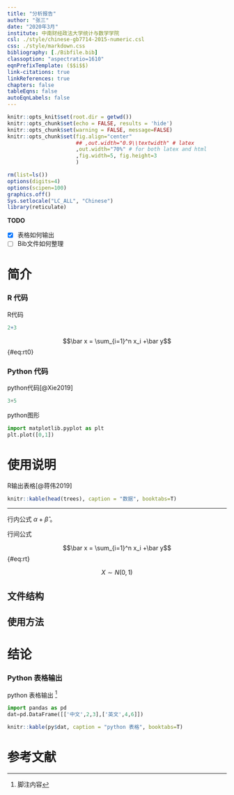 ```yaml
---
title: "分析报告"
author: "张三"
date: "2020年3月"
institute: 中南财经政法大学统计与数学学院
csl: ./style/chinese-gb7714-2015-numeric.csl
css: ./style/markdown.css
bibliography: [./Bibfile.bib]
classoption: "aspectratio=1610"
eqnPrefixTemplate: ($$i$$)
link-citations: true
linkReferences: true
chapters: false
tableEqns: false
autoEqnLabels: false
---
```


```r
knitr::opts_knit$set(root.dir = getwd())
knitr::opts_chunk$set(echo = FALSE, results = 'hide')
knitr::opts_chunk$set(warning = FALSE, message=FALSE)
knitr::opts_chunk$set(fig.align="center"
                      ## ,out.width="0.9\\textwidth" # latex
                      ,out.width="70%" # for both latex and html
                      ,fig.width=5, fig.height=3
                      )
```

```r
rm(list=ls())
options(digits=4)
options(scipen=100)
graphics.off()
Sys.setlocale("LC_ALL", "Chinese")
library(reticulate)
```

**TODO**

-   [x] 表格如何输出
-   [ ] Bib文件如何整理

# 简介

### R 代码

R代码

```r
2+3
```

$$\bar x = \sum_{i=1}^n x_i +\bar y$${\#eq:rt0}

### Python 代码

python代码[@Xie2019]

```python
3+5
```

python图形

```python
import matplotlib.pyplot as plt
plt.plot([0,1])
```

# 使用说明

R输出表格[@蒋伟2019]

```r
knitr::kable(head(trees), caption = "数据", booktabs=T)
```

------------------------------------------------------------------------

行内公式 $\alpha+\hat{\beta}$ 。

行间公式

$$\bar x = \sum_{i=1}^n x_i +\bar y$${\#eq:rt}

$$X \sim  N(0,1)$$

## 文件结构

## 使用方法

# 结论

### Python 表格输出

python 表格输出 ^[脚注内容]

```python
import pandas as pd
dat=pd.DataFrame([['中文',2,3],['英文',4,6]])
```

```r
knitr::kable(py$dat, caption = "python 表格", booktabs=T)
```

# 参考文献
